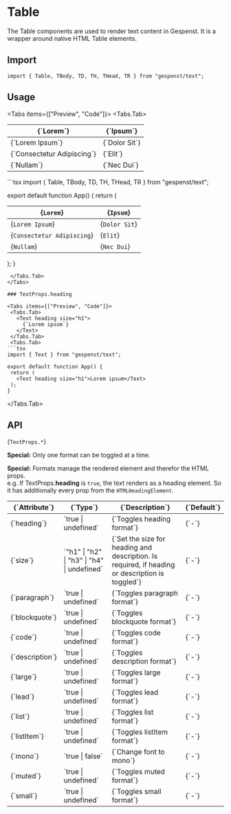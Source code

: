 
# Table

The Table components are used to render text content in Gespenst. It is a
wrapper around native HTML Table elements.

## Import

```tsx
import { Table, TBody, TD, TH, THead, TR } from "gespenst/text";
```

## Usage

<Tabs items={["Preview", "Code"]}>
  <Tabs.Tab>
   <Table>
      <THead>
        <TR>
          <TH>{`Lorem`}</TH>
          <TH>{`Ipsum`}</TH>
        </TR>
      </THead>
      <TBody>
        <TR>
          <TD>{`Lorem Ipsum`}</TD>
          <TD>{`Dolor Sit`}</TD>
        </TR>
        <TR>
          <TD>{`Consectetur Adipiscing`}</TD>
          <TD>{`Elit`}</TD>
        </TR>
        <TR>
          <TD>{`Nullam`}</TD>
          <TD>{`Nec Dui`}</TD>
        </TR>
      </TBody>
    </Table>
  </Tabs.Tab>
  <Tabs.Tab>
```tsx
import { Table, TBody, TD, TH, THead, TR } from "gespenst/text";

export default function App() {
  return (
     <Table>
      <THead>
        <TR>
          <TH>{`Lorem`}</TH>
          <TH>{`Ipsum`}</TH>
        </TR>
      </THead>
      <TBody>
        <TR>
          <TD>{`Lorem Ipsum`}</TD>
          <TD>{`Dolor Sit`}</TD>
        </TR>
        <TR>
          <TD>{`Consectetur Adipiscing`}</TD>
          <TD>{`Elit`}</TD>
        </TR>
        <TR>
          <TD>{`Nullam`}</TD>
          <TD>{`Nec Dui`}</TD>
        </TR>
      </TBody>
    </Table>
  );
}
 ```
  </Tabs.Tab>
</Tabs>

### TextProps.heading

<Tabs items={["Preview", "Code"]}>
  <Tabs.Tab>
    <Text heading size="h1">
      {`Lorem ipsum`}
    </Text>
  </Tabs.Tab>
  <Tabs.Tab>
```tsx
import { Text } from "gespenst/text";

export default function App() {
  return (
    <Text heading size="h1">Lorem ipsum</Text>
  );
}
 ```
  </Tabs.Tab>
</Tabs>

## API

<Text large className="mt-2">{`TextProps.*`}</Text>

**Special:** Only one format can be toggled at a time.

**Special:** Formats manage the rendered element and therefor the HTML props. \
e.g. If TextProps.**heading** is `true`, the text renders as a heading element. So
it has additionally every prop from the `HTMLHeadingElement`.

<div className="mx-2">
  <Table>
    <THead>
      <TR>
        <TH className="border-transparent">{`Attribute`}</TH>
        <TH className="border-transparent">{`Type`}</TH>
        <TH className="border-transparent">{`Description`}</TH>
        <TH className="border-transparent">{`Default`}</TH>
      </TR>
    </THead>
    <TBody>
      <TR>
        <TD className="border-transparent">{`heading`}</TD>
        <TD className="border-transparent">`true | undefined`</TD>
        <TD className="border-transparent">{`Toggles heading format`}</TD>
        <TD className="border-transparent">{`-`}</TD>
      </TR>
      <TR>
        <TD className="border-transparent">{`size`}</TD>
        <TD className="border-transparent">
          `"h1" | "h2" | "h3" | "h4" | undefined`
        </TD>
        <TD className="border-transparent">{`Set the size for heading and description. Is required, if heading or description is toggled`}</TD>
        <TD className="border-transparent">{`-`}</TD>
      </TR>
      <TR>
        <TD className="border-transparent">{`paragraph`}</TD>
        <TD className="border-transparent">`true | undefined`</TD>
        <TD className="border-transparent">{`Toggles paragraph format`}</TD>
        <TD className="border-transparent">{`-`}</TD>
      </TR>
      <TR>
        <TD className="border-transparent">{`blockquote`}</TD>
        <TD className="border-transparent">`true | undefined`</TD>
        <TD className="border-transparent">{`Toggles blockquote format`}</TD>
        <TD className="border-transparent">{`-`}</TD>
      </TR>
      <TR>
        <TD className="border-transparent">{`code`}</TD>
        <TD className="border-transparent">`true | undefined`</TD>
        <TD className="border-transparent">{`Toggles code format`}</TD>
        <TD className="border-transparent">{`-`}</TD>
      </TR>
      <TR>
        <TD className="border-transparent">{`description`}</TD>
        <TD className="border-transparent">`true | undefined`</TD>
        <TD className="border-transparent">{`Toggles description format`}</TD>
        <TD className="border-transparent">{`-`}</TD>
      </TR>
      <TR>
        <TD className="border-transparent">{`large`}</TD>
        <TD className="border-transparent">`true | undefined`</TD>
        <TD className="border-transparent">{`Toggles large format`}</TD>
        <TD className="border-transparent">{`-`}</TD>
      </TR>
      <TR>
        <TD className="border-transparent">{`lead`}</TD>
        <TD className="border-transparent">`true | undefined`</TD>
        <TD className="border-transparent">{`Toggles lead format`}</TD>
        <TD className="border-transparent">{`-`}</TD>
      </TR>
      <TR>
        <TD className="border-transparent">{`list`}</TD>
        <TD className="border-transparent">`true | undefined`</TD>
        <TD className="border-transparent">{`Toggles list format`}</TD>
        <TD className="border-transparent">{`-`}</TD>
      </TR>
      <TR>
        <TD className="border-transparent">{`listItem`}</TD>
        <TD className="border-transparent">`true | undefined`</TD>
        <TD className="border-transparent">{`Toggles listItem format`}</TD>
        <TD className="border-transparent">{`-`}</TD>
      </TR>
      <TR>
        <TD className="border-transparent">{`mono`}</TD>
        <TD className="border-transparent">`true | false`</TD>
        <TD className="border-transparent">{`Change font to mono`}</TD>
        <TD className="border-transparent">{`-`}</TD>
      </TR>
      <TR>
        <TD className="border-transparent">{`muted`}</TD>
        <TD className="border-transparent">`true | undefined`</TD>
        <TD className="border-transparent">{`Toggles muted format`}</TD>
        <TD className="border-transparent">{`-`}</TD>
      </TR>
      <TR>
        <TD className="border-transparent">{`small`}</TD>
        <TD className="border-transparent">`true | undefined`</TD>
        <TD className="border-transparent">{`Toggles small format`}</TD>
        <TD className="border-transparent">{`-`}</TD>
      </TR>
    </TBody>
  </Table>
</div>
